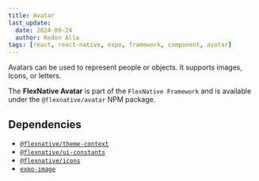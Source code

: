 ```yaml
---
title: Avatar
last_update:
  date: 2024-09-24
  author: Redon Alla
tags: [react, react-native, expo, framework, component, avatar]
---
```




Avatars can be used to represent people or objects. It supports images, Icons, or letters.

The **FlexNative Avatar** is part of the `FlexNative Framework` and is available under the `@flexnative/avatar` NPM package.

<Installation title="FlexNative Avatar" name='@flexnative/avatar' />

## Dependencies
- [`@flexnative/theme-context`](../../theme/index.mdx)
- [`@flexnative/ui-constants`](../../utilities/ui-constants.mdx)
- [`@flexnative/icons`](../icons/index.mdx)
- [`expo-image`](https://docs.expo.dev/versions/latest/sdk/image/)

<br />
<br />
<DocCardList />